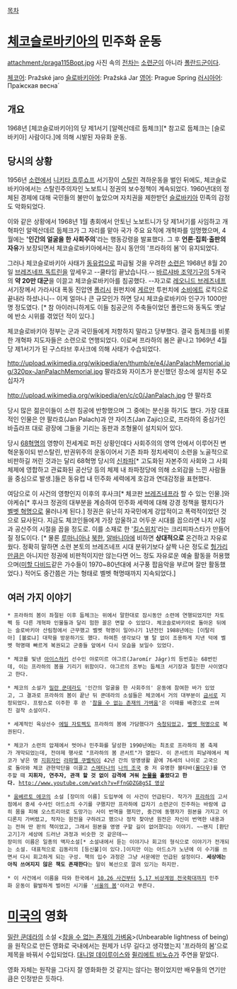 [[목차]]
= [[체코슬로바키아]]의 민주화 운동 =
attachment:/praga115Bopt.jpg
사진 속의 [[전차]]는 [[소련군]]이 아니라 [[폴란드군]]이다. 

[[체코어]]: Pražské jaro
[[슬로바키아어]]: Pražská Jar 
[[영어]]: Prague Spring
[[러시아어]]: Пра́жская весна́ 

== 개요 ==
1968년 [체코슬로바키아]의 당 제1서기 [알렉산데르 둡체크][* 참고로 둡체크는 [슬로바키아] 사람이다.]에 의해 시발된 자유화 운동.

== 당시의 상황 ==
1956년 [[소련]]에서 [[니키타 흐루쇼프]] 서기장이 [[스탈린]] 격하운동을 벌인 뒤에도, 체코슬로바키아에서는 스탈린주의자인 노보트니 정권의 보수정책이 계속되었다. 1960년대의 정체된 경제에 대해 국민들의 불만이 높았으며 자치권을 제한받던 [[슬로바키아]] 민족의 감정도 악화되었다.

이와 같은 상황에서 1968년 1월 총회에서 안토닌 노보트니가 당 제1서기를 사임하고 개혁파인 알렉산데르 둡체크가 그 자리를 맡아 국가 주요 요직에 개혁파를 임명했으며, 4월에는 ''''인간의 얼굴을 한 사회주의''''라는 행동강령을 발표했다. 그 후 '''언론·집회·출판의 자유'''가 보장되면서 체코슬로바키아에서는 잠시 동안의 '프라하의 봄'이 유지되었다.

그러나 체코슬로바키아 사태가 [[동유럽]]으로 파급될 것을 우려한 [[소련]]은 1968년 8월 20일 [[브레즈네프 독트린]]을 앞세우고 --쿨타임 끝났습니다.-- [[바르샤바 조약기구]]의 5개국의 '''약 20만 대군'''을 이끌고 체코슬로바키아를 침공했다. --자고로 [[레오니드 브레즈네프]] 서기장께서 가라사대 폭동 진압엔 [[폴란드군|폴리시]] 원펀치에 [[국가인민군|게르만]] 투펀치에 [[소련군|소비에트]] 로킥으로 끝내라 하셨나니-- 이게 얼마나 큰 규모인가 하면 당시 체코슬로바키아 인구가 1000만명 정도였다. [* 참 아이러니하게도 이들 침공군의 주축들이었던 폴란드와 동독도 옛날에 반소 시위를 겪었던 적이 있다.]

체코슬로바키아 정부는 군과 국민들에게 저항하지 말라고 당부했다. 결국 둡체크를 비롯한 개혁파 지도자들은 소련으로 연행되었다. 이로써 프라하의 봄은 끝나고 1969년 4월 당 제1서기가 된 구스타브 후사크에 의해 사태가 수습되었다.

http://upload.wikimedia.org/wikipedia/en/thumb/e/e4/JanPalachMemorial.jpg/320px-JanPalachMemorial.jpg 팔라흐와 자이츠가 분신했던 장소에 설치된 추모 십자가

http://upload.wikimedia.org/wikipedia/en/c/c0/JanPalach.jpg 얀 팔라흐

당시 많은 젊은이들이 소련 침공에 반항했으며 그 중에는 분신을 하기도 했다. 가장 대표적인 인물은 얀 팔라흐(Jan Palach)과 얀 자이츠(Jan Zajíc)으로, 프라하의 중심가인 바츨라프 대로 광장에 그들을 기리는 동판과 조형물이 설치되어 있다.

당시 [[68혁명]]의 영향이 전세계로 퍼진 상황인데다 사회주의의 영역 안에서 이루어진 변혁운동이되 반스탈린, 반권위주의 운동이어서 기존 좌파 정치세력이 소련을 노골적으로 비판하길 꺼린 것과는 달리 68혁명 당시의 [[신좌파]][* 고도화된 자본주의 사회와 그 사회 체제에 영합하고 관료화된 공산당 등의 체제 내 좌파정당에 의해 소외감을 느낀 사람들을 중심으로 발생.]들은 동유럽 내 민주화 세력에게 호감과 연대감정을 표현했다.

여담으로 이 사건의 영향인지 이후의 후사크[* 체코판 [[브레즈네프]]라 할 수 있는 인물.]와 야케슈[* 후사크 정권의 대부분을 계승하여 민주화 세력에 대해 강경 정책을 펼치다가 [[벨벳 혁명]]으로 물러나게 된다.] 정권은 유난히 자국민에게 강압적이고 폭력적이었던 것으로 묘사된다. 지금도 체코인들에게 가장 암울하고 어두운 시대를 꼽으라면 나치 시절과 공산주의 시절을 꼽을 정도로. 이를 소재로 한 '[http://bbs2.ruliweb.daum.net/gaia/do/ruliweb/default/etc/327/read?articleId=23343908&bbsId=G005&searchKey=daumname&itemId=145&sortKey=depth&searchValue=Vrick&pageIndex=1 킬스위치]'라는 크리피파스타가 만들어질 정도이다. [* 물론 [[루마니아]]나 [[북한]], [[알바니아]]에 비하면 '''상대적으로''' 온건하고 자유로웠다. 정확히 말하면 소련 본토의 브레즈네프 시대 분위기보다 살짝 나은 정도로 [[헝가리]]만큼은 아니지만 정권에 비판적이지만 않는다면 어느 정도 자유로운 예술 활동을 허용했으며([http://en.wikipedia.org/wiki/Michal_David 미할 다비드]같은 가수들이 1970~80년대에 서구풍 팝음악을 부르며 잘만 활동했었다.) 적어도 중간쯤은 가는 형태로 벨벳 혁명때까지 지속되었다.]
== 여러 가지 이야기 ==
 * 프라하의 봄이 좌절된 이후 둡체크는 위에서 말한대로 잠시동안 소련에 연행되었지만 자토펙 등 다른 개혁파 인물들과 달리 험한 꼴은 면할 수 있었다. 체코슬로바키아로 돌아온 뒤에는 슬로바키아 산림청에서 근무했고 벨벳 혁명이 일어나기 1년전인 1988년에는 [이탈리아] [볼로냐] 대학을 방문하기도 했다. 하여튼 생각보다 별 탈 없이 조용하게 지낸 덕에 벨벳 혁명때 빠르게 복권되고 군중들 앞에서 다시 모습을 보일수 있었다.

 * 체코를 빛낸 [[아이스하키]] 선수인 야로미르 야그르(Jaromír Jágr)의 등번호는 68번인데, 이는 프라하의 봄을 기리기 위함이다. 야그르의 조부는 둡체크 서기장과 절친한 사이였다고 한다.

 * 체코의 소설가 [[밀란 쿤데라]]도 '인간의 얼굴을 한 사회주의' 운동에 참여한 바가 있었고, 그 결과로 프라하의 봄이 끝난 뒤 쿤데라의 소설들은 체코에서 거의 대부분이 [[금서]]로 지정되었다. 프랑스로 이주한 후 쓴 '[[참을 수 없는 존재의 가벼움]]'은 이때를 배경으로 쓰여진 걸작 소설이다.

 * 세계적인 육상선수 [[에밀 자토펙]]도 프라하의 봄에 가담했다가 [[숙청]]되었고, [[벨벳 혁명]]으로 복권된다.

 * 체코가 소련의 압제에서 벗어나 민주화를 달성한 1990년에는 최초로 프라하의 봄 축제가 개막되었는데, 전야제 행사로 "프라하의 봄 콘서트"가 열렸다. 이 콘서트의 피날레에서 체코가 낳은 명 [[지휘자]]인 [[라파엘 쿠벨릭]]이 42년 간의 망명생활 끝에 76세의 나이로 고국으로 돌아와 체코 관현악단을 이끌고 [[스메타나]]의 [[나의 조국]] 중 저 유명한 블타바([[몰다우]])를 연주할 때 '''지휘자, 연주자, 관객 할 것 없이 감격에 겨워 [[눈물]]을 흘렸다고 한다.''' [[http://www.youtube.com/watch?v=FfnGDZG8gSI 영상]]

 * [[움베르토 에코]]의 소설 [장미의 이름] 도입부에 이 사건이 언급된다. 작가가 [[프라하]]의 고서점에서 중세 수사인 아드소의 수기를 구했지만 프라하에 갑자기 소련군이 진주하는 바람에 급히 몸을 피해 오스트리아로 도망가는 사이 번역을 했지만, 중간에 동행자가 원본을 가지고 어디론지 가버렸고, 작자는 원전을 구하려고 했으나 정작 찾아낸 원전은 자신이 번역한 내용과는 전혀 딴 판의 책이었고, 그래서 원본을 영영 구할 길이 없어졌다는 이야기. ~~왠지 [환단고기]가 세상에 드러난 과정과 비슷한 것 같은데~~ 
 장미의 이름은 일종의 액자소설[* 소설내에서 듣는 이야기나 회고의 형식으로 이야기가 전개되는 소설. 대표적으로 김동리의 [등신불]이 있다.]이지만 이는 아드소가 노년에 이 수기를 쓰면서 다시 회고하게 되는 구성. 책의 입수 과정은 그냥 서문에만 언급된 설정이다. '''세상에는 아직 쓰여지지 않은 책도 존재한다'''는 말이 복선으로 깔려 있기는 하지만.

 * 이 사건에서 이름을 따와 한국에서 [[10.26 사건]]부터 [[5.17 비상계엄 전국확대]]까지 민주화 운동이 활발하게 벌어진 시기를 '[[서울의 봄]]'이라고 부른다. 

= [[미국]]의 영화 =
[[밀란 쿤데라]]의 소설 <[[참을 수 없는 존재의 가벼움]]>(Unbearable lightness of being)을 원작으로 만든 영화로 국내에서는 원제가 너무 길다고 생각했는지 '프라하의 봄'으로 제목을 바꿔서 수입되었다. [[대니얼 데이루이스]]와 [[쥘리에트 비노슈]]가 주연을 맡았다.

영화 자체는 원작을 그다지 잘 영화화한 것 같지는 않다는 평이었지만 배우들의 연기만큼은 인정받은 듯하다.
